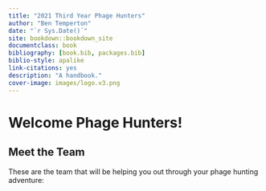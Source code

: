 ```yaml
--- 
title: "2021 Third Year Phage Hunters"
author: "Ben Temperton"
date: "`r Sys.Date()`"
site: bookdown::bookdown_site
documentclass: book
bibliography: [book.bib, packages.bib]
biblio-style: apalike
link-citations: yes
description: "A handbook."
cover-image: images/logo.v3.png
---
```


\newpage
# Welcome Phage Hunters! {-}


## Meet the Team
These are the team that will be helping you out through your phage hunting adventure:


